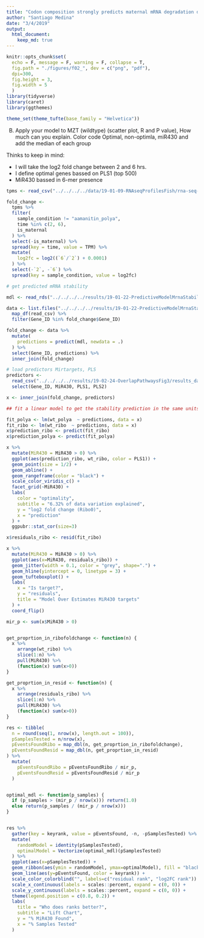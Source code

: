 ```yaml
---
title: "Codon composition strongly predicts maternal mRNA degradation during MZT"
author: "Santiago Medina"
date: "3/4/2019"
output: 
  html_document:
    keep_md: true
---
```



```r
knitr::opts_chunk$set(
  echo = F, message = F, warning = F, collapse = T,
  fig.path = "./figures/f02_", dev = c("png", "pdf"),
  dpi=300,
  fig.height = 3,
  fig.width = 5
  )
library(tidyverse)
library(caret)
library(ggthemes)

theme_set(theme_tufte(base_family = "Helvetica"))
```

B)	Apply your model to MZT (wildtype) (scatter plot, R and P value), How much can you explain. Color code Optimal, non-optimla, miR430 and add the median of each group

Thinks to keep in mind:

+ I will take the log2 fold change between 2 and 6 hrs.
+ I define optimal genes bassed on PLS1 (top 500)
+ MiR430 bassed in 6-mer presence

```r
tpms <- read_csv("../../../../data/19-01-09-RNAseqProfilesFish/rna-seq-profiles/RNAseq_tidytimecourse.csv")

fold_change <- 
  tpms %>% 
  filter(
    sample_condition != "aamanitin_polya",
    time %in% c(2, 6),
    is_maternal
  ) %>% 
  select(-is_maternal) %>% 
  spread(key = time, value = TPM) %>% 
  mutate(
    log2fc = log2((`6`/`2`) + 0.0001)
  ) %>% 
  select(-`2`, -`6`) %>% 
  spread(key = sample_condition, value = log2fc)

# get predicted mRNA stability

mdl <- read_rds("../../../../results/19-01-22-PredictiveModelMrnaStability/results_data/trained_models/svmRModel.rds")

data <- list.files("../../../../results/19-01-22-PredictiveModelMrnaStability/results_data/", pattern = "*csv", full.names = T) %>% 
  map_df(read_csv) %>% 
  filter(Gene_ID %in% fold_change$Gene_ID)

fold_change <- data %>% 
  mutate(
    predictions = predict(mdl, newdata = .)
  ) %>% 
  select(Gene_ID, predictions) %>% 
  inner_join(fold_change)

# load predictors Mirtargets, PLS
predictors <- 
  read_csv("../../../../results/19-02-24-OverlapPathwaysFig3/results_data/regulatory_pathways_matrix.csv") %>% 
  select(Gene_ID, MiR430, PLS1, PLS2)

x <- inner_join(fold_change, predictors)

## fit a linear model to get the stability prediction in the same units

fit_polya <- lm(wt_polya  ~ predictions, data = x)
fit_ribo <- lm(wt_ribo  ~ predictions, data = x)
x$prediction_ribo <- predict(fit_ribo)
x$prediction_polya <- predict(fit_polya)
```

```r
x %>% 
  mutate(MiR430 = MiR430 > 0) %>% 
  ggplot(aes(prediction_ribo, wt_ribo, color = PLS1)) +
  geom_point(size = 1/2) +
  geom_abline() +
  geom_rangeframe(color = "black") +
  scale_color_viridis_c() +
  facet_grid(~MiR430) +
  labs(
    color = "optimality", 
    subtitle = "6.32% of data variation explained",
    y = "log2 fold change (Ribo0)",
    x = "prediction"
  ) +
  ggpubr::stat_cor(size=3)
```

```r
x$residuals_ribo <- resid(fit_ribo)

x %>% 
  mutate(MiR430 = MiR430 > 0) %>% 
  ggplot(aes(x=MiR430, residuals_ribo)) +
  geom_jitter(width = 0.1, color = "grey", shape=".") +
  geom_hline(yintercept = 0, linetype = 3) +
  geom_tufteboxplot() +
  labs(
    x = "Is target?",
    y = "residuals",
    title = "Model Over Estimates MiR430 targets"
  ) +
  coord_flip()
```

```r

mir_p <- sum(x$MiR430 > 0)


get_proprtion_in_ribofoldchange <- function(n) {
  x %>% 
    arrange(wt_ribo) %>% 
    slice(1:n) %>% 
    pull(MiR430) %>% 
    (function(x) sum(x>0))
}

get_proprtion_in_resid <- function(n) {
  x %>% 
    arrange(residuals_ribo) %>% 
    slice(1:n) %>% 
    pull(MiR430) %>% 
    (function(x) sum(x>0))
}

res <- tibble(
  n = round(seq(1, nrow(x), length.out = 100)),
  pSamplesTested = n/nrow(x),
  pEventsFoundRibo = map_dbl(n, get_proprtion_in_ribofoldchange),
  pEventsFoundResid = map_dbl(n, get_proprtion_in_resid)
) %>% 
  mutate(
    pEventsFoundRibo = pEventsFoundRibo / mir_p,
    pEventsFoundResid = pEventsFoundResid / mir_p
  )


optimal_mdl <- function(p_samples) {
  if (p_samples > (mir_p / nrow(x))) return(1.0)
  else return(p_samples / (mir_p / nrow(x)))
}


res %>% 
  gather(key = keyrank, value = pEventsFound, -n, -pSamplesTested) %>% 
  mutate(
    randomModel = identity(pSamplesTested),
    optimalModel = Vectorize(optimal_mdl)(pSamplesTested)
  ) %>% 
  ggplot(aes(x=pSamplesTested)) +
  geom_ribbon(aes(ymin = randomModel, ymax=optimalModel), fill = "black", alpha = 1/5) +
  geom_line(aes(y=pEventsFound, color = keyrank)) +
  scale_color_colorblind("", labels=c("residual rank", "log2FC rank")) +
  scale_x_continuous(labels = scales::percent, expand = c(0, 0)) +
  scale_y_continuous(labels = scales::percent, expand = c(0, 0)) +
  theme(legend.position = c(0.8, 0.2)) +
  labs(
    title = "Who does ranks better?",
    subtitle = "Lift Chart",
    y = "% MiR430 Found",
    x = "% Samples Tested"
  )
```

